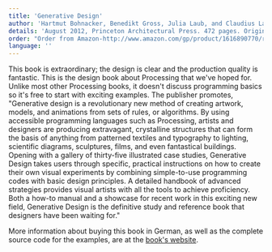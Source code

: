 ```yaml
---
title: 'Generative Design'
author: 'Hartmut Bohnacker, Benedikt Gross, Julia Laub, and Claudius Lazzeroni'
details: 'August 2012, Princeton Architectural Press. 472 pages. Originally published in German November 2009, Schmidt Hermann Verlag. 500 pages.'
order: "Order from Amazon-http://www.amazon.com/gp/product/1616890770/ref=as_li_ss_tl?ie=UTF8&camp=1789&creative=390957&creativeASIN=1616890770&linkCode=as2&tag=processing09-20"
language: ''
---
```


This book is extraordinary; the design is clear and the production quality is fantastic. This is the design book about Processing that we've hoped for. Unlike most other Processing books, it doesn't discuss programming basics so it's free to start with exciting examples. The publisher promotes, "Generative design is a revolutionary new method of creating artwork, models, and animations from sets of rules, or algorithms. By using accessible programming languages such as Processing, artists and designers are producing extravagant, crystalline structures that can form the basis of anything from patterned textiles and typography to lighting, scientific diagrams, sculptures, films, and even fantastical buildings. Opening with a gallery of thirty-five illustrated case studies, Generative Design takes users through specific, practical instructions on how to create their own visual experiments by combining simple-to-use programming codes with basic design principles. A detailed handbook of advanced strategies provides visual artists with all the tools to achieve proficiency. Both a how-to manual and a showcase for recent work in this exciting new field, Generative Design is the definitive study and reference book that designers have been waiting for."

More information about buying this book in German, as well as the complete source code for the examples, are at the [book's website](http://www.generative-gestaltung.de/).
